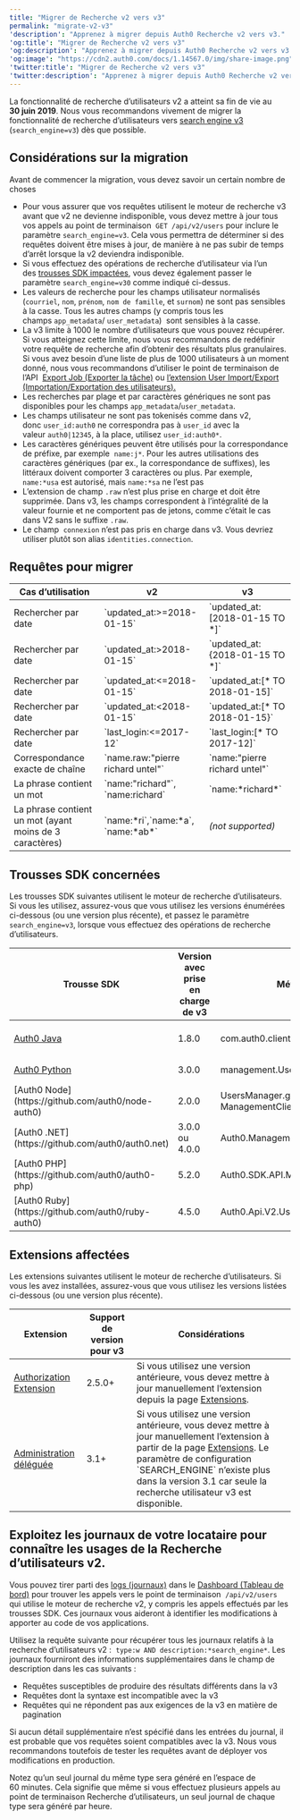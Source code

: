 ---
title: "Migrer de Recherche v2 vers v3"
permalink: "migrate-v2-v3"
'description': "Apprenez à migrer depuis Auth0 Recherche v2 vers v3."
'og:title': "Migrer de Recherche v2 vers v3"
'og:description': "Apprenez à migrer depuis Auth0 Recherche v2 vers v3."
'og:image': "https://cdn2.auth0.com/docs/1.14567.0/img/share-image.png"
'twitter:title': "Migrer de Recherche v2 vers v3"
'twitter:description': "Apprenez à migrer depuis Auth0 Recherche v2 vers v3."
---

La fonctionnalité de recherche d’utilisateurs v2 a atteint sa fin de vie au **30 juin 2019**. Nous vous recommandons vivement de migrer la fonctionnalité de recherche d’utilisateurs vers [search engine v3](/docs/fr-ca/manage-users/user-search) (`search_engine=v3`) dès que possible.

## Considérations sur la migration

Avant de commencer la migration, vous devez savoir un certain nombre de choses

* Pour vous assurer que vos requêtes utilisent le moteur de recherche v3 avant que v2 ne devienne indisponible, vous devez mettre à jour tous vos appels au point de terminaison  `GET /api/v2/users` pour inclure le paramètre `search_engine=v3`. Cela vous permettra de déterminer si des requêtes doivent être mises à jour, de manière à ne pas subir de temps d’arrêt lorsque la v2 deviendra indisponible.
* Si vous effectuez des opérations de recherche d’utilisateur via l’un des [trousses SDK impactées](#impacted-sdks), vous devez également passer le paramètre `search_engine=v30` comme indiqué ci-dessus.
* Les valeurs de recherche pour les champs utilisateur normalisés (`courriel`, `nom`, `prénom`, `nom de famille`, et `surnom`) ne sont pas sensibles à la casse. Tous les autres champs (y compris tous les champs `app_metadata`/ `user_metadata`)  sont sensibles à la casse.
* La v3 limite à 1000 le nombre d’utilisateurs que vous pouvez récupérer. Si vous atteignez cette limite, nous vous recommandons de redéfinir votre requête de recherche afin d’obtenir des résultats plus granulaires. Si vous avez besoin d’une liste de plus de 1000 utilisateurs à un moment donné, nous vous recommandons d’utiliser le point de terminaison de l’API  [Export Job (Exporter la tâche)](/docs/fr-ca/api/management/v2#!/Jobs/post_users_exports) ou [l’extension User Import/Export (Importation/Exportation des utilisateurs).](/docs/fr-ca/manage-users/user-migration/user-import-export-extension)
* Les recherches par plage et par caractères génériques ne sont pas disponibles pour les champs `app_metadata`/`user_metadata`.
* Les champs utilisateur ne sont pas tokenisés comme dans v2, donc `user_id:auth0` ne correspondra pas à `user_id` avec la valeur `auth0|12345`, à la place, utilisez `user_id:auth0*`.
* Les caractères génériques peuvent être utilisés pour la correspondance de préfixe, par exemple  `name:j*`. Pour les autres utilisations des caractères génériques (par ex., la correspondance de suffixes), les littéraux doivent comporter 3 caractères ou plus. Par exemple, `name:*usa` est autorisé, mais `name:*sa` ne l’est pas
* L’extension de champ `.raw` n’est plus prise en charge et doit être supprimée. Dans v3, les champs correspondent à l’intégralité de la valeur fournie et ne comportent pas de jetons, comme c’était le cas dans V2 sans le suffixe `.raw`.
* Le champ  `connexion` n’est pas pris en charge dans v3. Vous devriez utiliser plutôt son alias `identities.connection`.

## Requêtes pour migrer

<table class="table"><thead>
<tr>
<th>Cas d’utilisation</th>
<th>v2</th>
<th>v3</th>
</tr>
</thead>
<tbody>
<tr>
<td>Rechercher par date</td>
<td>`updated_at:&gt;=2018-01-15`</td>
<td>`updated_at:[2018-01-15 TO *]`</td>
</tr>
<tr>
<td>Rechercher par date</td>
<td>`updated_at:&gt;2018-01-15`</td>
<td>`updated_at:{2018-01-15 TO *]`</td>
</tr>
<tr>
<td>Rechercher par date</td>
<td>`updated_at:&lt;=2018-01-15`</td>
<td>`updated_at:[* TO 2018-01-15]`</td>
</tr>
<tr>
<td>Rechercher par date</td>
<td>`updated_at:&lt;2018-01-15`</td>
<td>`updated_at:[* TO 2018-01-15}`</td>
</tr>
<tr>
<td>Rechercher par date</td>
<td>`last_login:&lt;=2017-12`</td>
<td>`last_login:[* TO 2017-12]`</td>
</tr>
<tr>
<td>Correspondance exacte de chaîne</td>
<td>`name.raw:"pierre richard untel"`</td>
<td>`name:"pierre richard untel"`</td>
</tr>
<tr>
<td>La phrase contient un mot</td>
<td>`name:"richard"`, `name:richard`</td>
<td>`name:*richard*`</td>
</tr>
<tr>
<td>La phrase contient un mot (ayant moins de 3 caractères)</td>
<td>`name:*ri`,`name:*a`, `name:*ab*`</td>
<td><em>(not supported)</em></td>
</tr>
</tbody>
</table>

## Trousses SDK concernées

Les trousses SDK suivantes utilisent le moteur de recherche d’utilisateurs. Si vous les utilisez, assurez-vous que vous utilisez les versions énumérées ci-dessous (ou une version plus récente), et passez le paramètre `search_engine=v3`, lorsque vous effectuez des opérations de recherche d’utilisateurs.

<table class="table"><thead>
<tr>
<th>Trousse SDK</th>
<th>Version avec prise en charge de v3</th>
<th>Méthodes impactées</th>
<th>Considérations</th>
</tr>
</thead>
<tbody>
<tr>
<td><a href="https://github.com/auth0/auth0-java">Auth0 Java</a></td>
<td>1.8.0</td>
<td>com.auth0.client.mgmt.UsersEntity.list</td>
<td>Fournit un `UserFilter` avec `withSearchEngine("v3")`</td>
</tr>
<tr>
<td><a href="https://github.com/auth0/auth0-python">Auth0 Python</a></td>
<td>3.0.0</td>
<td>management.Users.list</td>
<td>Fournir le paramètre `search_engine='v3'`</td>
</tr>
<tr>
<td>[Auth0 Node] (https://github.com/auth0/node-auth0)</td>
<td>2.0.0</td>
<td>UsersManager.getAll, ManagementClient.getUsers</td>
<td>Fournir le paramètre `search_engine:'v3'`</td>
</tr>
<tr>
<td>[Auth0 .NET] (https://github.com/auth0/auth0.net)</td>
<td>3.0.0 ou 4.0.0</td>
<td>Auth0.ManagementApi.IUsersClient.GetAllAsync</td>
<td>Fournir un objet `GetUsersRequest` avec `SearchEngine` = `"v3"`</td>
</tr>
<tr>
<td>[Auth0 PHP] (https://github.com/auth0/auth0-php)</td>
<td>5.2.0</td>
<td>Auth0.SDK.API.Management.Users.getAll</td>
<td>Fournir le paramètre `'search_engine' =&gt; 'v3'`</td>
</tr>
<tr>
<td>[Auth0 Ruby] (https://github.com/auth0/ruby-auth0)</td>
<td>4.5.0</td>
<td>Auth0.Api.V2.Users.users</td>
<td>Fournir le paramètre `search_engine: 'v3'`</td>
</tr>
</tbody>
</table>

## Extensions affectées

Les extensions suivantes utilisent le moteur de recherche d’utilisateurs. Si vous les avez installées, assurez-vous que vous utilisez les versions listées ci-dessous (ou une version plus récente).

<table class="table"><thead>
<tr>
<th>Extension</th>
<th>Support de version pour v3</th>
<th>Considérations</th>
</tr>
</thead>
<tbody>
<tr>
<td><a href="/docs/fr-ca/extensions/authorization-extension/v2">Authorization Extension</a></td>
<td>2.5.0+</td>
<td>Si vous utilisez une version antérieure, vous devez mettre à jour manuellement l’extension depuis la page <a href="https://manage.auth0.com/#/extensions">Extensions</a>.</td>
</tr>
<tr>
<td><a href="/docs/fr-ca/extensions/delegated-admin/v3">Administration déléguée</a></td>
<td>3.1+</td>
<td>Si vous utilisez une version antérieure, vous devez mettre à jour manuellement l’extension à partir de la page <a href="https://manage.auth0.com/#/extensions">Extensions</a>. Le paramètre de configuration `SEARCH_ENGINE` n’existe plus dans la version 3.1 car seule la recherche utilisateur v3 est disponible.</td>
</tr>
</tbody>
</table>

## Exploitez les journaux de votre locataire pour connaître les usages de la Recherche d’utilisateurs v2.

Vous pouvez tirer parti des [logs (journaux)](/docs/fr-ca/deploy-monitor/logs) dans le [Dashboard (Tableau de bord)](https://manage.auth0.com/#/logs) pour trouver les appels vers le point de terminaison  `/api/v2/users` qui utilise le moteur de recherche v2, y compris les appels effectués par les trousses SDK. Ces journaux vous aideront à identifier les modifications à apporter au code de vos applications.

Utilisez la requête suivante pour récupérer tous les journaux relatifs à la recherche d’utilisateurs v2 :  `type:w AND description:*search_engine*`. Les journaux fourniront des informations supplémentaires dans le champ de description dans les cas suivants :

* Requêtes susceptibles de produire des résultats différents dans la v3
* Requêtes dont la syntaxe est incompatible avec la v3
* Requêtes qui ne répondent pas aux exigences de la v3 en matière de pagination

Si aucun détail supplémentaire n’est spécifié dans les entrées du journal, il est probable que vos requêtes soient compatibles avec la v3. Nous vous recommandons toutefois de tester les requêtes avant de déployer vos modifications en production.

Notez qu’un seul journal du même type sera généré en l’espace de 60 minutes. Cela signifie que même si vous effectuez plusieurs appels au point de terminaison Recherche d’utilisateurs, un seul journal de chaque type sera généré par heure.